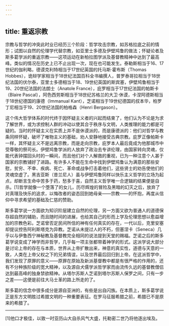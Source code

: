 ```yaml
---
---
---
```

title: 重返宗教
---




宗教与哲学的冲突此时业已经历三个阶段：哲学攻击宗教，如苏格拉底之前的情形；试图以自然的伦理学代替宗教，如亚里士多德及伊壁鸠鲁的做法；怀疑论者及斯多葛学派的重返宗教——这项运动在新柏拉图学派及基督教精神中达到了最高峰。类似的情况在历史上已不止出现一次，现在也可能发生。泰勒斯相当于16、17世纪的伽利略，德谟克利特相当于17世纪英国的托马斯·霍布斯（Thomas Hobbes），诡辩学家相当于18世纪法国百科全书编撰人，普罗泰哥拉相当于18世纪法国的伏尔泰，亚里士多德相当于18、19世纪英国的斯宾塞，伊壁鸠鲁相当于19、20世纪法国的法朗士（Anatole France），庇罗相当于17世纪法国的帕斯卡（Blaire Pascal），阿色西劳斯相当于18世纪苏格兰的大卫·休谟，卡涅阿德斯相当于18世纪德国的康德（Immanual Kant），芝诺相当于19世纪德国的叔本华，柏罗丁尼相当于19、20世纪法国的柏格森（Henri Bergason）。

这个伟大哲学体系的时代终于因怀疑主义者的兴起而结束了，他们认为不论是为求了解世界，或为求控制人群的冲动以使其合于秩序与文明，人类推理的能力都是可疑的。当时的怀疑主义在实质上并不是休谟派的，而是康德派的：他们对哲学与教条同样怀疑，破坏了唯物主义的基础，劝人安静地接受古典宗教。庇罗正像帕斯卡一样，其怀疑主义不是远离宗教，而是走向宗教，庇罗本人最后竟成为他那城市中受尊敬的祭司长。伊壁鸠鲁学派的人放弃了政治去专讲伦理，由国家转向灵魂，仅能代表钟摆回头时的一瞬间，而且他们对个人解救的重视，已为一种注意个人甚于国家的宗教铺好了进路。有许多人不能在生命中找到伊壁鸠鲁认为满意的那些安慰，贫穷、不幸、疾病、死亡、革命或战争打击着他们，这些贤士的劝告使他们的灵魂空虚了。黑吉亚斯（昔兰尼人）虽与伊壁鸠鲁同样以快乐主义哲学的立场为起点，却断言生命中苦多于药，愁多于喜，自然主义哲学唯一合逻辑的结果便是自杀。[1]哲学就像一个堕落了的女儿，历尽辉煌的冒险及黑暗的幻灭之后，放弃了对真理及快乐的追求，以悔改者的姿态回到她母亲——宗教——的怀抱，再度从信仰中寻求希望的基础及仁慈的赞助。

斯多葛学说一方面欲为知识阶层建立自然的伦理，另一方面又欲为普通人的道德保存超自然的辅助，而且随时间的进展，也给其自己的形而上学及伦理思想以愈益增加的宗教色彩。芝诺曾否定民间所信的神有任何真实的存在，一代以后，克里安塞却提议控告阿利斯塔克为异教。芝诺从未提过人的不朽，但塞涅卡（Seneca）几乎以与伊鲁西宁神秘教及基督教完全相同的说法提到天堂的赐福。芝诺之后的斯多葛学说变成了神学而非哲学，几乎每一项主张都带着神学的形式。这派学说大部分是讨论上帝的存在与本质，世界从上帝扩散出来，神意的真实性，道德与天意的一致，人类在上帝父权之下的兄弟情谊，以及世界最后回归到上帝。在这派哲学中，我们发现了原罪的意义——原罪在原始及新派基督教中都是有很严格的作用的，还有不分种族阶级的宽大精神，以及源自犬儒学派哲学家而由流传久远的基督教僧侣达到最高峰的独身禁欲精神。从塔尔苏斯人芝诺到塔尔苏斯人保罗之间，只有一步之差——这便是前往大马士革的路上所走的了。

斯多葛的信念中很多成分是源自亚洲的，有些是出自闪族。在本质上，斯多葛学说正是东方文明胜过希腊文明的一种重要表征。在罗马征服希腊之前，希腊已不是原来的希腊了。



* * *



[1]他口才极佳，以致一时亚历山大自杀风气大盛，托勒密二世乃将他逐出埃及。